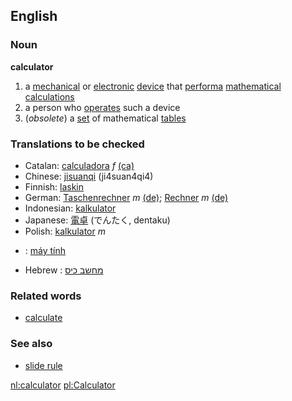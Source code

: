 ==English==
===Noun===
{{wikipedia}}
'''calculator'''
# a [[mechanical]] or [[electronic]] [[device]] that [[perform]]a [[mathematical]] [[calculation]]s
# a person who [[operate]]s such a device
#(''obsolete'') a [[set]] of mathematical [[table]]s

===Translations to be checked===
*Catalan: [[calculadora]] ''f'' [[:ca:calculadora|(ca)]] 
*Chinese: [[jisuanqi]] (ji4suan4qi4)
*Finnish: [[laskin]]
*German: [[Taschenrechner]] ''m'' [[:de:Taschenrechner|(de)]]; [[Rechner]] ''m'' [[:de:Rechner|(de)]] 
*Indonesian: [[kalkulator]]
*Japanese: [[電卓]] (でんたく, dentaku)
*Polish: [[kalkulator]] ''m''
*{{vi}}: [[máy tính]]
*Hebrew : [[מחשב כיס]]

===Related words===
*[[calculate]]
===See also===
*[[slide rule]]

[[nl:calculator]]
[[pl:Calculator]]